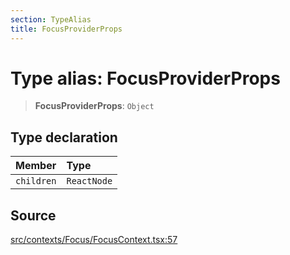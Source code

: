 ```yaml
---
section: TypeAlias
title: FocusProviderProps
---
```


# Type alias: FocusProviderProps

> **FocusProviderProps**: `Object`

## Type declaration

| Member | Type |
| :------ | :------ |
| `children` | `ReactNode` |

## Source

[src/contexts/Focus/FocusContext.tsx:57](https://github.com/gpbl/react-day-picker/blob/a8bfa5451/src/contexts/Focus/FocusContext.tsx#L57)
